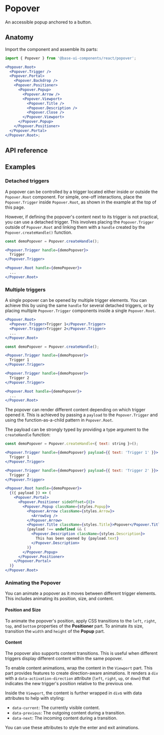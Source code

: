 # Popover

<Subtitle>An accessible popup anchored to a button.</Subtitle>
<Meta
  name="description"
  content="A high-quality, unstyled React popover component that displays an accessible popup anchored to a button."
/>

<Demo path="./demos/hero" />

## Anatomy

Import the component and assemble its parts:

```jsx title="Anatomy"
import { Popover } from '@base-ui-components/react/popover';

<Popover.Root>
  <Popover.Trigger />
  <Popover.Portal>
    <Popover.Backdrop />
    <Popover.Positioner>
      <Popover.Popup>
        <Popover.Arrow />
        <Popover.Viewport>
          <Popover.Title />
          <Popover.Description />
          <Popover.Close />
        </Popover.Viewport>
      </Popover.Popup>
    </Popover.Positioner>
  </Popover.Portal>
</Popover.Root>;
```

## API reference

<Reference
  component="Popover"
  parts="Root, Trigger, Backdrop, Portal, Positioner, Popup, Arrow, Title, Description, Close, Viewport"
/>

## Examples

### Detached triggers

A popover can be controlled by a trigger located either inside or outside the `Popover.Root` component. For simple, one-off interactions, place the `Popover.Trigger` inside `Popover.Root`, as shown in the example at the top of this page.

However, if defining the popover's content next to its trigger is not practical, you can use a detached trigger. This involves placing the `Popover.Trigger` outside of `Popover.Root` and linking them with a `handle` created by the `Popover.createHandle()` function.

```jsx title="detached triggers"
const demoPopover = Popover.createHandle();

<Popover.Trigger handle={demoPopover}>
  Trigger
</Popover.Trigger>

<Popover.Root handle={demoPopover}>
  ...
</Popover.Root>
```

<Demo path="./demos/detached-triggers-simple" />

### Multiple triggers

A single popover can be opened by multiple trigger elements. You can achieve this by using the same `handle` for several detached triggers, or by placing multiple `Popover.Trigger` components inside a single `Popover.Root`.

```jsx title="multiple triggers within root part"
<Popover.Root>
  <Popover.Trigger>Trigger 1</Popover.Trigger>
  <Popover.Trigger>Trigger 2</Popover.Trigger>
  ...
</Popover.Root>
```

```jsx title="multiple detached triggers"
const demoPopover = Popover.createHandle();

<Popover.Trigger handle={demoPopover}>
  Trigger 1
</Popover.Trigger>

<Popover.Trigger handle={demoPopover}>
  Trigger 2
</Popover.Trigger>

<Popover.Root handle={demoPopover}>
  ...
</Popover.Root>
```

The popover can render different content depending on which trigger opened it. This is achieved by passing a `payload` to the `Popover.Trigger` and using the function-as-a-child pattern in `Popover.Root`.

The payload can be strongly typed by providing a type argument to the `createHandle` function:

```jsx title="detached triggers with payload"
const demoPopover = Popover.createHandle<{ text: string }>();

<Popover.Trigger handle={demoPopover} payload={{ text: 'Trigger 1' }}>
  Trigger 1
</Popover.Trigger>

<Popover.Trigger handle={demoPopover} payload={{ text: 'Trigger 2' }}>
  Trigger 2
</Popover.Trigger>

<Popover.Root handle={demoPopover}>
  {({ payload }) => (
    <Popover.Portal>
      <Popover.Positioner sideOffset={8}>
        <Popover.Popup className={styles.Popup}>
          <Popover.Arrow className={styles.Arrow}>
            <ArrowSvg />
          </Popover.Arrow>
          <Popover.Title className={styles.Title}>Popover</Popover.Title>
          {payload !== undefined && (
            <Popover.Description className={styles.Description}>
              This has been opened by {payload.text}
            </Popover.Description>
          )}
        </Popover.Popup>
      </Popover.Positioner>
    </Popover.Portal>
  )}
</Popover.Root>
```

### Animating the Popover

You can animate a popover as it moves between different trigger elements. This includes animating its position, size, and content.

#### Position and Size

To animate the popover's position, apply CSS transitions to the `left`, `right`, `top`, and `bottom` properties of the **Positioner** part. To animate its size, transition the `width` and `height` of the **Popup** part.

#### Content

The popover also supports content transitions. This is useful when different triggers display different content within the same popover.

To enable content animations, wrap the content in the `Viewport` part. This part provides features to create direction-aware animations. It renders a `div` with a `data-activation-direction` attribute (`left`, `right`, `up`, or `down`) that indicates the new trigger's position relative to the previous one.

Inside the `Viewport`, the content is further wrapped in `div`s with data attributes to help with styling:

- `data-current`: The currently visible content.
- `data-previous`: The outgoing content during a transition.
- `data-next`: The incoming content during a transition.

You can use these attributes to style the enter and exit animations.

<Demo path="./demos/detached-triggers-full" />
